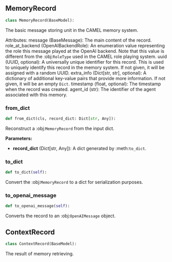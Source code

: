 <a id="camel.memories.records"></a>

<a id="camel.memories.records.MemoryRecord"></a>

## MemoryRecord

```python
class MemoryRecord(BaseModel):
```

The basic message storing unit in the CAMEL memory system.

Attributes:
message (BaseMessage): The main content of the record.
role_at_backend (OpenAIBackendRole): An enumeration value representing
the role this message played at the OpenAI backend. Note that this
value is different from the :obj:`RoleType` used in the CAMEL role
playing system.
uuid (UUID, optional): A universally unique identifier for this record.
This is used to uniquely identify this record in the memory system.
If not given, it will be assigned with a random UUID.
extra_info (Dict[str, str], optional): A dictionary of additional
key-value pairs that provide more information. If not given, it
will be an empty `Dict`.
timestamp (float, optional): The timestamp when the record was created.
agent_id (str): The identifier of the agent associated with this
memory.

<a id="camel.memories.records.MemoryRecord.from_dict"></a>

### from_dict

```python
def from_dict(cls, record_dict: Dict[str, Any]):
```

Reconstruct a :obj:`MemoryRecord` from the input dict.

**Parameters:**

- **record_dict** (Dict[str, Any]): A dict generated by :meth:`to_dict`.

<a id="camel.memories.records.MemoryRecord.to_dict"></a>

### to_dict

```python
def to_dict(self):
```

Convert the :obj:`MemoryRecord` to a dict for serialization
purposes.

<a id="camel.memories.records.MemoryRecord.to_openai_message"></a>

### to_openai_message

```python
def to_openai_message(self):
```

Converts the record to an :obj:`OpenAIMessage` object.

<a id="camel.memories.records.ContextRecord"></a>

## ContextRecord

```python
class ContextRecord(BaseModel):
```

The result of memory retrieving.
